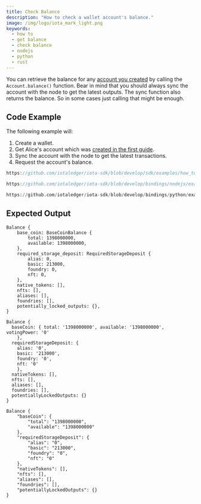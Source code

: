 ```yaml
---
title: Check Balance
description: "How to check a wallet account's balance."
image: /img/logo/iota_mark_light.png
keywords:
  - how to
  - get balance
  - check balance
  - nodejs
  - python
  - rust
---
```



You can retrieve the balance for any [account you created](./create-account.mdx) by calling the
`Account.balance()` function. Bear in mind that you should always sync the account with the node to get the latest
outputs. The sync function also returns the balance. So in some cases just calling that might be enough.

<TipFaucet />

## Code Example

The following example will:

1. Create a wallet.
2. Get Alice's account which was [created in the first guide](./create-account.mdx).
3. Sync the account with the node to get the latest transactions.
4. Request the account's balance.

<WarningUnlockConditions />

<Tabs groupId="language" queryString>
<TabItem value="rust" label="Rust">

```rust reference
https://github.com/iotaledger/iota-sdk/blob/develop/sdk/examples/how_tos/accounts_and_addresses/check_balance.rs
```

</TabItem>
<TabItem value="node" label="Node.js">

```typescript reference
https://github.com/iotaledger/iota-sdk/blob/develop/bindings/nodejs/examples/how_tos/accounts_and_addresses/check-balance.ts
```

</TabItem>
<TabItem value="python" label="Python">

```python reference
https://github.com/iotaledger/iota-sdk/blob/develop/bindings/python/examples/how_tos/accounts_and_addresses/check_balance.py
```

</TabItem>
</Tabs>

## Expected Output

<Tabs groupId="language" queryString>
<TabItem value="rust" label="Rust">

```plaintext
Balance {
    base_coin: BaseCoinBalance {
        total: 1398000000,
        available: 1398000000,
    },
    required_storage_deposit: RequiredStorageDeposit {
        alias: 0,
        basic: 213000,
        foundry: 0,
        nft: 0,
    },
    native_tokens: [],
    nfts: [],
    aliases: [],
    foundries: [],
    potentially_locked_outputs: {},
}
```

</TabItem>
<TabItem value="node" label="Node.js">

```plaintext
Balance {
  baseCoin: { total: '1398000000', available: '1398000000', votingPower: '0'
    },
  requiredStorageDeposit: {
    alias: '0',
    basic: '213000',
    foundry: '0',
    nft: '0'
    },
  nativeTokens: [],
  nfts: [],
  aliases: [],
  foundries: [],
  potentiallyLockedOutputs: {}
}
```

</TabItem>
<TabItem value="python" label="Python">

```plaintext
Balance {
    "baseCoin": {
        "total": "1398000000",
        "available": "1398000000"
    },
    "requiredStorageDeposit": {
        "alias": "0",
        "basic": "213000",
        "foundry": "0",
        "nft": "0"
    },
    "nativeTokens": [],
    "nfts": [],
    "aliases": [],
    "foundries": [],
    "potentiallyLockedOutputs": {}
}
```

</TabItem>
</Tabs>
